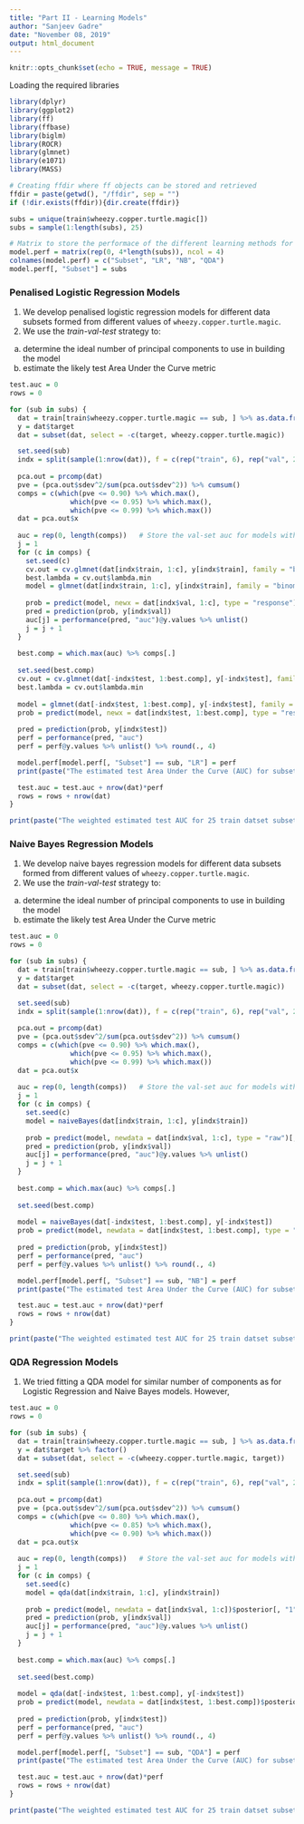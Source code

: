 ```yaml
---
title: "Part II - Learning Models"
author: "Sanjeev Gadre"
date: "November 08, 2019"
output: html_document
---
```


```r
knitr::opts_chunk$set(echo = TRUE, message = TRUE)
```

Loading the required libraries

```r
library(dplyr)
library(ggplot2)
library(ff)
library(ffbase)
library(biglm)
library(ROCR)
library(glmnet)
library(e1071)
library(MASS)

# Creating ffdir where ff objects can be stored and retrieved
ffdir = paste(getwd(), "/ffdir", sep = "")
if (!dir.exists(ffdir)){dir.create(ffdir)}

```


<!-- Loading utility functions -->

<!-- ```{r utilitity-functions} -->
<!-- save.ffdf(train, dir = "../RDA/traindir", overwrite = TRUE) -->
<!-- save.ffdf(test, dir = "../RDA/testdir", overwrite = TRUE) -->

<!-- train = load.ffdf(dir = "../RDA/traindir") -->
<!--     train = train[["train"]] -->
<!--     open.ffdf(train) -->
<!-- test = load.ffdf(dir = "../RDA/testdir") -->
<!--     test = test[["test"]] -->
<!--     open.ffdf(test) -->
<!-- ``` -->

```r
subs = unique(train$wheezy.copper.turtle.magic[])
subs = sample(1:length(subs), 25)

# Matrix to store the performace of the different learning methods for each subset
model.perf = matrix(rep(0, 4*length(subs)), ncol = 4)
colnames(model.perf) = c("Subset", "LR", "NB", "QDA")
model.perf[, "Subset"] = subs

```


### Penalised Logistic Regression Models

1.  We develop penalised logistic regression models for different data subsets formed from different values of `wheezy.copper.turtle.magic`.
2.  We use the *train-val-test* strategy to:
  a.  determine the ideal number of principal components to use in building the model
  b.  estimate the likely test Area Under the Curve metric

```r
test.auc = 0
rows = 0

for (sub in subs) {
  dat = train[train$wheezy.copper.turtle.magic == sub, ] %>% as.data.frame()
  y = dat$target
  dat = subset(dat, select = -c(target, wheezy.copper.turtle.magic))

  set.seed(sub)
  indx = split(sample(1:nrow(dat)), f = c(rep("train", 6), rep("val", 2), rep("test", 2)))
  
  pca.out = prcomp(dat)
  pve = (pca.out$sdev^2/sum(pca.out$sdev^2)) %>% cumsum()
  comps = c(which(pve <= 0.90) %>% which.max(), 
               which(pve <= 0.95) %>% which.max(),
               which(pve <= 0.99) %>% which.max())
  dat = pca.out$x
  
  auc = rep(0, length(comps))   # Store the val-set auc for models with candidate number of principal components
  j = 1
  for (c in comps) {
    set.seed(c)
    cv.out = cv.glmnet(dat[indx$train, 1:c], y[indx$train], family = "binomial", nfolds = 5)
    best.lambda = cv.out$lambda.min
    model = glmnet(dat[indx$train, 1:c], y[indx$train], family = "binomial", lambda = best.lambda)
    
    prob = predict(model, newx = dat[indx$val, 1:c], type = "response")
    pred = prediction(prob, y[indx$val])
    auc[j] = performance(pred, "auc")@y.values %>% unlist()
    j = j + 1
  }
  
  best.comp = which.max(auc) %>% comps[.]
  
  set.seed(best.comp)
  cv.out = cv.glmnet(dat[-indx$test, 1:best.comp], y[-indx$test], family = "binomial", nfolds = 5)
  best.lambda = cv.out$lambda.min
  
  model = glmnet(dat[-indx$test, 1:best.comp], y[-indx$test], family = "binomial", lambda = best.lambda)
  prob = predict(model, newx = dat[indx$test, 1:best.comp], type = "response")
  
  pred = prediction(prob, y[indx$test])
  perf = performance(pred, "auc")
  perf = perf@y.values %>% unlist() %>% round(., 4)

  model.perf[model.perf[, "Subset"] == sub, "LR"] = perf
  print(paste("The estimated test Area Under the Curve (AUC) for subset", sub,"=", perf))

  test.auc = test.auc + nrow(dat)*perf
  rows = rows + nrow(dat)
} 

print(paste("The weighted estimated test AUC for 25 train datset subsets = ", test.auc/rows))

```

### Naive Bayes Regression Models

1.  We develop naive bayes regression models for different data subsets formed from different values of `wheezy.copper.turtle.magic`.
2.  We use the *train-val-test* strategy to:
  a.  determine the ideal number of principal components to use in building the model
  b.  estimate the likely test Area Under the Curve metric

```r
test.auc = 0
rows = 0

for (sub in subs) {
  dat = train[train$wheezy.copper.turtle.magic == sub, ] %>% as.data.frame()
  y = dat$target
  dat = subset(dat, select = -c(target, wheezy.copper.turtle.magic))

  set.seed(sub)
  indx = split(sample(1:nrow(dat)), f = c(rep("train", 6), rep("val", 2), rep("test", 2)))
  
  pca.out = prcomp(dat)
  pve = (pca.out$sdev^2/sum(pca.out$sdev^2)) %>% cumsum()
  comps = c(which(pve <= 0.90) %>% which.max(), 
               which(pve <= 0.95) %>% which.max(),
               which(pve <= 0.99) %>% which.max())
  dat = pca.out$x
  
  auc = rep(0, length(comps))   # Store the val-set auc for models with candidate number of principal components
  j = 1
  for (c in comps) {
    set.seed(c)
    model = naiveBayes(dat[indx$train, 1:c], y[indx$train])
    
    prob = predict(model, newdata = dat[indx$val, 1:c], type = "raw")[, "1"]
    pred = prediction(prob, y[indx$val])
    auc[j] = performance(pred, "auc")@y.values %>% unlist()
    j = j + 1
  }
  
  best.comp = which.max(auc) %>% comps[.]
  
  set.seed(best.comp)
  
  model = naiveBayes(dat[-indx$test, 1:best.comp], y[-indx$test])
  prob = predict(model, newdata = dat[indx$test, 1:best.comp], type = "raw")[, "1"]
  
  pred = prediction(prob, y[indx$test])
  perf = performance(pred, "auc")
  perf = perf@y.values %>% unlist() %>% round(., 4)

  model.perf[model.perf[, "Subset"] == sub, "NB"] = perf
  print(paste("The estimated test Area Under the Curve (AUC) for subset", sub,"=", perf))

  test.auc = test.auc + nrow(dat)*perf
  rows = rows + nrow(dat)
} 

print(paste("The weighted estimated test AUC for 25 train datset subsets = ", test.auc/rows))

```

### QDA Regression Models

1.  We tried fitting a QDA model for similar number of components as for Logistic Regression and Naive Bayes models. However, 

```r
test.auc = 0
rows = 0

for (sub in subs) {
  dat = train[train$wheezy.copper.turtle.magic == sub, ] %>% as.data.frame()
  y = dat$target %>% factor()
  dat = subset(dat, select = -c(wheezy.copper.turtle.magic, target)) 

  set.seed(sub)
  indx = split(sample(1:nrow(dat)), f = c(rep("train", 6), rep("val", 2), rep("test", 2)))
  
  pca.out = prcomp(dat)
  pve = (pca.out$sdev^2/sum(pca.out$sdev^2)) %>% cumsum()
  comps = c(which(pve <= 0.80) %>% which.max(), 
               which(pve <= 0.85) %>% which.max(),
               which(pve <= 0.90) %>% which.max())
  dat = pca.out$x
  
  auc = rep(0, length(comps))   # Store the val-set auc for models with candidate number of principal components
  j = 1
  for (c in comps) {
    set.seed(c)
    model = qda(dat[indx$train, 1:c], y[indx$train])
    
    prob = predict(model, newdata = dat[indx$val, 1:c])$posterior[, "1"]
    pred = prediction(prob, y[indx$val])
    auc[j] = performance(pred, "auc")@y.values %>% unlist()
    j = j + 1
  }
  
  best.comp = which.max(auc) %>% comps[.]
  
  set.seed(best.comp)
  
  model = qda(dat[-indx$test, 1:best.comp], y[-indx$test])
  prob = predict(model, newdata = dat[indx$test, 1:best.comp])$posterior[, "1"]
  
  pred = prediction(prob, y[indx$test])
  perf = performance(pred, "auc")
  perf = perf@y.values %>% unlist() %>% round(., 4)

  model.perf[model.perf[, "Subset"] == sub, "QDA"] = perf
  print(paste("The estimated test Area Under the Curve (AUC) for subset", sub,"=", perf))

  test.auc = test.auc + nrow(dat)*perf
  rows = rows + nrow(dat)
} 

print(paste("The weighted estimated test AUC for 25 train datset subsets = ", test.auc/rows))

```
